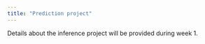 ```yaml
---
title: "Prediction project"
---
```


Details about the inference project will be provided during week 1.
